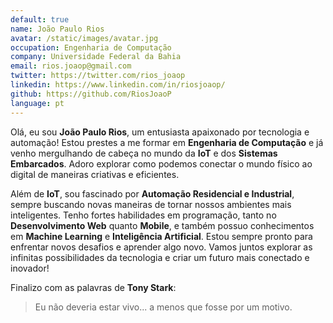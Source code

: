 ```yaml
---
default: true
name: João Paulo Rios
avatar: /static/images/avatar.jpg
occupation: Engenharia de Computação
company: Universidade Federal da Bahia
email: rios.joaop@gmail.com
twitter: https://twitter.com/rios_joaop
linkedin: https://www.linkedin.com/in/riosjoaop/
github: https://github.com/RiosJoaoP
language: pt
---
```


Olá, eu sou **João Paulo Rios**, um entusiasta apaixonado por tecnologia e automação! Estou prestes a me formar em **Engenharia de Computação** e já venho mergulhando de cabeça no mundo da **IoT** e dos **Sistemas Embarcados**. Adoro explorar como podemos conectar o mundo físico ao digital de maneiras criativas e eficientes.

Além de **IoT**, sou fascinado por **Automação Residencial e Industrial**, sempre buscando novas maneiras de tornar nossos ambientes mais inteligentes. Tenho fortes habilidades em programação, tanto no **Desenvolvimento Web** quanto **Mobile**, e também possuo conhecimentos em **Machine Learning** e **Inteligência Artificial**. Estou sempre pronto para enfrentar novos desafios e aprender algo novo. Vamos juntos explorar as infinitas possibilidades da tecnologia e criar um futuro mais conectado e inovador!

Finalizo com as palavras de **Tony Stark**:

> Eu não deveria estar vivo... a menos que fosse por um motivo.
